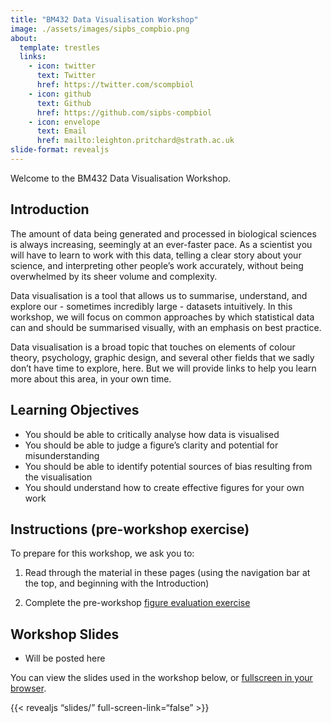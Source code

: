 ```yaml
---
title: "BM432 Data Visualisation Workshop"
image: ./assets/images/sipbs_compbio.png
about:
  template: trestles
  links:
    - icon: twitter
      text: Twitter
      href: https://twitter.com/scompbiol
    - icon: github
      text: Github
      href: https://github.com/sipbs-compbiol
    - icon: envelope
      text: Email
      href: mailto:leighton.pritchard@strath.ac.uk
slide-format: revealjs
---
```


Welcome to the BM432 Data Visualisation Workshop.

## Introduction

The amount of data being generated and processed in biological sciences is always increasing, seemingly at an ever-faster pace. As a scientist you will have to learn to work with this data, telling a clear story about your science, and interpreting other people's work accurately, without being overwhelmed by its sheer volume and complexity. 

Data visualisation is a tool that allows us to summarise, understand, and explore our - sometimes incredibly large - datasets intuitively. In this workshop, we will focus on common approaches by which statistical data can and should be summarised visually, with an emphasis on best practice.

Data visualisation is a broad topic that touches on elements of colour theory, psychology, graphic design, and several other fields that we sadly don’t have time to explore, here. But we will provide links to help you learn more about this area, in your own time.

## Learning Objectives

- You should be able to critically analyse how data is visualised 
- You should be able to judge a figure's clarity and potential for misunderstanding
- You should be able to identify potential sources of bias resulting from the visualisation
- You should understand how to create effective figures for your own work

## Instructions (pre-workshop exercise)

To prepare for this workshop, we ask you to:

1. Read through the material in these pages (using the navigation bar at the top, and beginning with the Introduction)

2. Complete the pre-workshop [figure evaluation exercise](exercise.qmd)

## Workshop Slides

- Will be posted here

You can view the slides used in the workshop below, or [fullscreen in your browser](slides/){target="_blank"}.

{{< revealjs "slides/" full-screen-link="false" >}}
